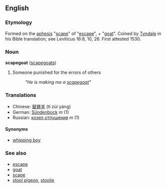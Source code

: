 ==English==
===Etymology===
Formed on the [[aphesis]] "[[scape]]" of "[[escape]]", + "[[goat]]". Coined by [[w:William Tyndale|Tyndale]] in his Bible translation; see Leviticus 16:8, 10, 26. First attested 1530.

===Noun===
'''scapegoat''' ([[scapegoats]])

#Someone punished for the errors of others
#: ''"He is making me a [[scapegoat]]"''

===Translations===
*Chinese: [[替罪羊]] (tì zùi yáng)
*German: [[Sündenbock]] ''m'' (1)
*Russian: [[козел отпущения]] ''m'' (1)

====Synonyms====
*[[whipping boy]]

===See also===
*[[escape]]
*[[goat]]
*[[scape]]
*[[stool pigeon]], [[stoolie]]